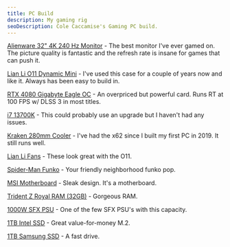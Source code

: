 ```yaml
---
title: PC Build
description: My gaming rig
seoDescription: Cole Caccamise's Gaming PC build.
---
```


[Alienware 32" 4K 240 Hz Monitor](https://caccamise.link/alienware) - The best monitor I've ever gamed on. The picture quality is fantastic and the refresh rate is insane for games that can push it.

[Lian Li O11 Dynamic Mini](https://caccamise.link/pc-case) - I've used this case for a couple of years now and like it. Always has been easy to build in.

[RTX 4080 Gigabyte Eagle OC](https://caccamise.link/4080) - An overpriced but powerful card. Runs RT at 100 FPS w/ DLSS 3 in most titles.

[i7 13700K](https://caccamise.link/13700k) - This could probably use an upgrade but I haven't had any issues.

[Kraken 280mm Cooler](https://caccamise.link/kraken) - I've had the x62 since I built my first PC in 2019. It still runs well.

[Lian Li Fans](https://caccamise.link/fans) - These look great with the O11.

[Spider-Man Funko](https://caccamise.link/future-foundation) - Your friendly neighborhood funko pop.

[MSI Motherboard](https://caccamise.link/motherboard) - Sleak design. It's a motherboard.

[Trident Z Royal RAM (32GB)](https://caccamise.link/ram) - Gorgeous RAM.

[1000W SFX PSU](https://caccamise.link/psu) - One of the few SFX PSU's with this capacity.

[1TB Intel SSD](https://caccamise.link/intel-ssd) - Great value-for-money M.2.

[1TB Samsung SSD](https://caccamise.link/samsung-ssd) - A fast drive.
